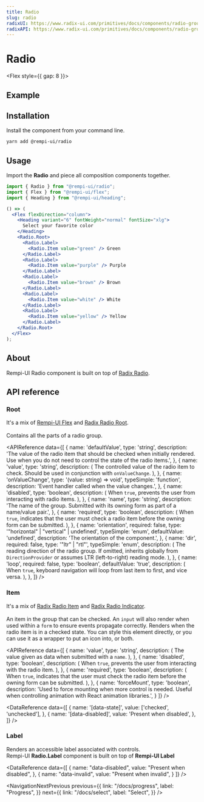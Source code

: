 ```yaml
---
title: Radio
slug: radio
radixUI: https://www.radix-ui.com/primitives/docs/components/radio-group
radixAPI: https://www.radix-ui.com/primitives/docs/components/radio-group#api-reference
---
```


# Radio

<Description text="A set of checkable buttons—known as radio buttons—where no more than one of the buttons can be checked at a time." />

<Flex style={{ gap: 8 }}>
  <RadixUI href="https://www.radix-ui.com/primitives/docs/components/radio-group" />
  <RadixAPI href="https://www.radix-ui.com/primitives/docs/components/radio-group#api-reference" />
</Flex>

## Example

<PreviewComponent name="radio" />

## Installation

Install the component from your command line.

```bash
yarn add @rempi-ui/radio
```

## Usage

Import the <strong>Radio</strong> and piece all composition components together.

```jsx
import { Radio } from "@rempi-ui/radio";
import { Flex } from "@rempi-ui/flex";
import { Heading } from "@rempi-ui/heading";

() => (
  <Flex flexDirection="column">
    <Heading variant="6" fontWeight="normal" fontSize="xlg">
      Select your favorite color
    </Heading>
    <Radio.Root>
      <Radio.Label>
        <Radio.Item value="green" /> Green
      </Radio.Label>
      <Radio.Label>
        <Radio.Item value="purple" /> Purple
      </Radio.Label>
      <Radio.Label>
        <Radio.Item value="brown" /> Brown
      </Radio.Label>
      <Radio.Label>
        <Radio.Item value="white" /> White
      </Radio.Label>
      <Radio.Label>
        <Radio.Item value="yellow" /> Yellow
      </Radio.Label>
    </Radio.Root>
  </Flex>
);
```

## About

Rempi-UI Radio component is built on top of [Radix Radio](https://www.radix-ui.com/primitives/docs/components/radio-group).

## API reference

### Root

It's a mix of [Rempi-UI Flex](/docs/flex) and [Radix Radio Root](https://www.radix-ui.com/primitives/docs/components/radio-group#root).<br /><br />
Contains all the parts of a radio group.

<MoreInfo
  componentName="Rempi-UI Flex" 
  componentLink="/docs/flex"
/>
<MoreInfo
  componentName="Radix Radio Root"
  componentLink="https://www.radix-ui.com/primitives/docs/components/radio-group#root"
/>

<APIReference
  data={[
    {
      name: 'defaultValue',
      type: 'string',
      description:
        'The value of the radio item that should be checked when initially rendered. Use when you do not need to control the state of the radio items.',
    },
    {
      name: 'value',
      type: 'string',
      description: (
        <span>
          The controlled value of the radio item to check. Should be used in
          conjunction with <code>onValueChange</code>.
        </span>
      ),
    },
    {
      name: 'onValueChange',
      type: '(value: string) => void',
      typeSimple: 'function',
      description: 'Event handler called when the value changes.',
    },
    {
      name: 'disabled',
      type: 'boolean',
      description: (
        <span>
          When <code>true</code>, prevents the user from interacting with radio
          items.
        </span>
      ),
    },
    {
      name: 'name',
      type: 'string',
      description:
        'The name of the group. Submitted with its owning form as part of a name/value pair.',
    },
    {
      name: 'required',
      type: 'boolean',
      description: (
        <span>
          When <code>true</code>, indicates that the user must check a radio
          item before the owning form can be submitted.
        </span>
      ),
    },
    {
      name: 'orientation',
      required: false,
      type: '"horizontal" | "vertical" | undefined',
      typeSimple: 'enum',
      defaultValue: 'undefined',
      description: 'The orientation of the component.',
    },
    {
      name: 'dir',
      required: false,
      type: '"ltr" | "rtl"',
      typeSimple: 'enum',
      description: (
        <span>
          The reading direction of the radio group. If omitted, inherits
          globally from <code>DirectionProvider</code> or assumes LTR
          (left-to-right) reading mode.
        </span>
      ),
    },
    {
      name: 'loop',
      required: false,
      type: 'boolean',
      defaultValue: 'true',
      description: (
        <span>
          When <code>true</code>, keyboard navigation will loop from last item
          to first, and vice versa.
        </span>
      ),
    },
  ]}
/>

### Item

It's a mix of [Radix Radio Item](https://www.radix-ui.com/primitives/docs/components/radio-group#item) and [Radix Radio Indicator](https://www.radix-ui.com/primitives/docs/components/radio-group#indicator).<br/><br/>
An item in the group that can be checked. An `input` will also render when used within a `form` to ensure events propagate correctly. Renders when the radio item is in a checked state. You can style this element directly, or you can use it as a wrapper to put an icon into, or both.

<MoreInfo
  componentName="Radix Radio Item"
  componentLink="https://www.radix-ui.com/primitives/docs/components/radio-group#item"
/>
<MoreInfo
  componentName="Radix Radio Indicator"
  componentLink="https://www.radix-ui.com/primitives/docs/components/radio-group#indicator"
/>

<APIReference
  data={[
    {
      name: 'value',
      type: 'string',
      description: (
        <span>
          The value given as data when submitted with a <code>name</code>.
        </span>
      ),
    },
    {
      name: 'disabled',
      type: 'boolean',
      description: (
        <span>
          When <code>true</code>, prevents the user from interacting with the
          radio item.
        </span>
      ),
    },
    {
      name: 'required',
      type: 'boolean',
      description: (
        <span>
          When <code>true</code>, indicates that the user must check the radio
          item before the owning form can be submitted.
        </span>
      ),
    },
    {
      name: 'forceMount',
      type: 'boolean',
      description:
        'Used to force mounting when more control is needed. Useful when controlling animation with React animation libraries.',
    }
  ]}
/>

<DataReference
  data={[
    {
      name: '[data-state]',
      value: ['checked', 'unchecked'],
    },
    {
      name: '[data-disabled]',
      value: 'Present when disabled',
    },
  ]}
/>

### Label

Renders an accessible label associated with controls.<br />
Rempi-UI <strong>Radio.Label</strong> component is built on top of <strong>Rempi-UI Label</strong>

<MoreInfo componentName="Rempi-UI Label" componentLink="/docs/label" />

<DataReference
  data={[
    {
      name: "data-disabled",
      value: "Present when disabled",
    },
    {
      name: "data-invalid",
      value: "Present when invalid",
    }
  ]}
/>

<NavigationNextPrevious
  previous={{
    link: "/docs/progress",
    label: "Progress",
  }}
  next={{
    link: "/docs/select",
    label: "Select",
  }}
/>
